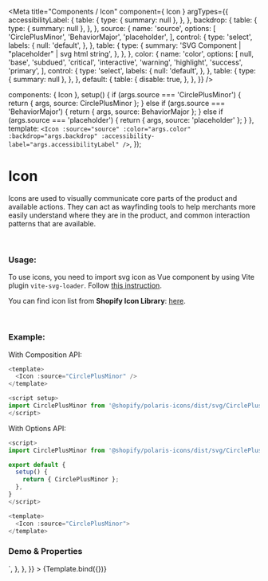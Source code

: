 

<Meta
  title="Components / Icon"
  component={ Icon }
  argTypes={{
    accessibilityLabel: {
      table: {
        type: { summary: null },
      },
    },
    backdrop: {
      table: {
        type: { summary: null },
      },
    },
    source: {
      name: 'source',
      options: [
        'CirclePlusMinor',
        'BehaviorMajor',
        'placeholder',
      ],
      control: {
        type: 'select',
        labels: {
          null: 'default',
        },
      },
      table: {
        type: {
          summary: 'SVG Component | "placeholder" | svg html string',
        },
      },
    },
    color: {
      name: 'color',
      options: [
        null,
        'base',
        'subdued',
        'critical',
        'interactive',
        'warning',
        'highlight',
        'success',
        'primary',
      ],
      control: {
        type: 'select',
        labels: {
          null: 'default',
        },
      },
      table: {
        type: {
          summary: null
        },
      },
    },
    default: {
      table: {
        disable: true,
      },
    },
  }}
/>

  components: { Icon },
  setup() {
    if (args.source === 'CirclePlusMinor') {
      return { args, source: CirclePlusMinor };
    } else if (args.source === 'BehaviorMajor') {
      return { args, source: BehaviorMajor };
    } else if (args.source === 'placeholder') {
      return { args, source: 'placeholder' };
    }
  },
  template: `<Icon :source="source" :color="args.color" :backdrop="args.backdrop" :accessibility-label="args.accessibilityLabel" />`,
});

# Icon

Icons are used to visually communicate core parts of the product and available actions.
They can act as wayfinding tools to help merchants more easily understand where they are in the product,
and common interaction patterns that are available.

<br/>

### **Usage:**

To use icons, you need to import svg icon as Vue component by using Vite plugin `vite-svg-loader`. Follow [this instruction](./?path=/docs/polaris-icons--page).<br/>

You can find icon list from **Shopify Icon Library**: [here](https://polaris-icons.shopify.com/).

<br/>

### **Example:**

With Composition API:

```javascript
<template>
  <Icon :source="CirclePlusMinor" />
</template>

<script setup>
import CirclePlusMinor from '@shopify/polaris-icons/dist/svg/CirclePlusMinor.svg';
</script>
```

With Options API:

```javascript
<script>
import CirclePlusMinor from '@shopify/polaris-icons/dist/svg/CirclePlusMinor.svg';

export default {
  setup() {
    return { CirclePlusMinor };
  },
}
</script>

<template>
  <Icon :source="CirclePlusMinor">
</template>
```

### **Demo & Properties**

<Canvas>
  <Story
    name="Icon"
    height="30px"
    args={{
      source: 'CirclePlusMinor',
    }}
    parameters={{
      docs: {
        source: {
          code: dedent`
            <Icon :source="CirclePlusMinor" />
            <script setup>
            </script>
          `,
        },
      },
    }}
  >
    {Template.bind({})}
  </Story>
</Canvas>

<ArgsTable story="Icon" />
